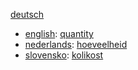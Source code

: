 [[deutsch]]

*[[english]]: [[quantity]]
*[[nederlands]]: [[hoeveelheid]]
*[[slovensko]]: [[kolikost]]